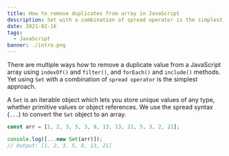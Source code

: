 ```yaml
---
title: How to remove duplicates from array in JavaScript
description: Set with a combination of spread operator is the simplest way of removing duplicates from the array
date: 2021-02-16
tags:
  - JavaScript
banner: ./intro.png
---
```


There are multiple ways how to remove a duplicate value from a JavaScript array using `indexOf()` and `filter()`, and `forEach()` and `include()` methods. Yet using `Set` with a combination of `spread operator` is the simplest approach.

A `Set` is an iterable object which lets you store unique values of any type, whether primitive values or object references. We use the spread syntax (`...`) to convert the `Set` object to an array.

```js
const arr = [1, 2, 3, 5, 3, 8, 13, 13, 21, 5, 3, 2, 21];

console.log([...new Set(arr)]);
// Output: [1, 2, 3, 5, 8, 13, 21]
```
